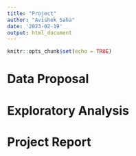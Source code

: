 ```yaml
---
title: "Project"
author: "Avishek Saha"
date: '2023-02-19'
output: html_document
---
```


```r
knitr::opts_chunk$set(echo = TRUE)
```

# Data Proposal


# Exploratory Analysis


# Project Report